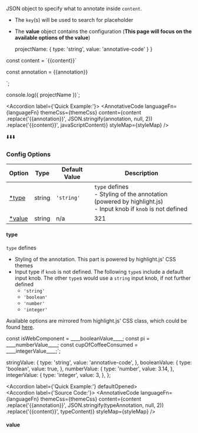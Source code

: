 

JSON object to specify what to annotate inside `content`.

- The `key`(s) will be used to search for placeholder
- The **value** object contains the configuration (**This page will focus on the available options of the value**)

  projectName: {
    type: 'string',
    value: 'annotative-code'
  }
}


const content = \`{{content}}\`

const annotation = {{annotation}}

<annotative-code languageFn={languageFn} content={content} />`;

console.log({ projectName })`;


<Accordion label={'Quick Example:'}>
  <AnnotativeCode
    languageFn={languageFn}
    themeCss={themeCss}
    content={content
      .replace('{{annotation}}', JSON.stringify(annotation, null, 2))
      .replace('{{content}}', javaScriptContent)}
    styleMap={styleMap}
  />
  <div style={{ textAlign: 'center', padding: '12px' }}>⬇️⬇️⬇️</div>
  <AnnotativeCode
    languageFn={languageFn}
    themeCss={themeCss}
    content={javaScriptContent}
    annotation={annotation}
    styleMap={styleMap}
  />
</Accordion>

### Config Options

| Option            | Type   | Default Value | Description                                                                                                           |
| ----------------- | ------ | ------------- | --------------------------------------------------------------------------------------------------------------------- |
| [\*type](#type)   | string | `'string'`    | `type` defines <br />- Styling of the annotation (powered by highlight.js)<br />- Input knob if `knob` is not defined |
| [\*value](#value) | string | n/a           | 321                                                                                                                   |

#### type

`type` defines

- Styling of the annotation. This part is powered by highlight.js' CSS themes
- Input type if `knob` is not defined. The following `type`s include a default input knob. The other `type`s would use a `string` input knob, if not further defined
  - `'string'`
  - `'boolean'`
  - `'number'`
  - `'integer'`

Available options are mirrored from highlight.js' CSS class, which could be found [here](https://github.com/patrick-kw-chiu/annotative-code/blob/main/src/annotative/types/types.ts#L27-L60).

const isWebComponent = \_\_\_\_booleanValue\_\_\_\_;
const pi = \_\_\_\_numberValue\_\_\_\_;
const cupOfCoffeeConsumed = \_\_\_\_integerValue\_\_\_\_;`;

  stringValue: {
    type: 'string',
    value: 'annotative-code',
  },
  booleanValue: {
    type: 'boolean',
    value: true,
  },
  numberValue: {
    type: 'number',
    value: 3.14,
  },
  integerValue: {
    type: 'integer',
    value: 3,
  },
};

<Accordion label={'Quick Example:'} defaultOpened>
  <AnnotativeCode
    languageFn={languageFn}
    themeCss={themeCss}
    content={typeContent}
    annotation={typeAnnotation}
    styleMap={styleMap}
  />
  <br />
  <Accordion label={'Source Code:'}>
    <AnnotativeCode
      languageFn={languageFn}
      themeCss={themeCss}
      content={content
        .replace('{{annotation}}', JSON.stringify(typeAnnotation, null, 2))
        .replace('{{content}}', typeContent)}
      styleMap={styleMap}
    />
  </Accordion>
</Accordion>

#### value
